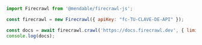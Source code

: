```js Node
import Firecrawl from '@mendable/firecrawl-js';

const firecrawl = new Firecrawl({ apiKey: "fc-TU-CLAVE-DE-API" });

const docs = await firecrawl.crawl('https://docs.firecrawl.dev', { limit: 10 });
console.log(docs);
```
